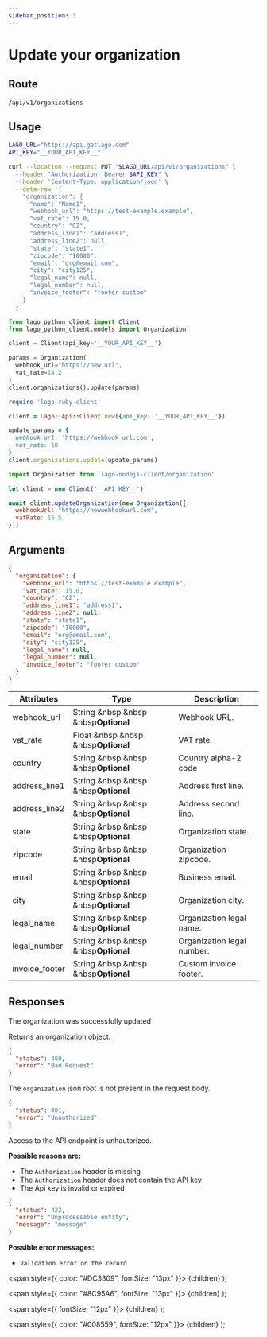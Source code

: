 ```yaml
---
sidebar_position: 3
---
```



# Update your organization

## Route

```curl title="PUT"
/api/v1/organizations
```

## Usage

<Tabs groupId="prog-language">
  <TabItem value="curl" label="Curl" default>

  ```bash
  LAGO_URL="https://api.getlago.com"
  API_KEY="__YOUR_API_KEY__"

  curl --location --request PUT "$LAGO_URL/api/v1/organizations" \
    --header "Authorization: Bearer $API_KEY" \
    --header 'Content-Type: application/json' \
    --data-raw '{
      "organization": {
        "name": "Name1",
        "webhook_url": "https://test-example.example",
        "vat_rate": 15.0,
        "country": "CZ",
        "address_line1": "address1",
        "address_line2": null,
        "state": "state1",
        "zipcode": "10000",
        "email": "org@email.com",
        "city": "city125",
        "legal_name": null,
        "legal_number": null,
        "invoice_footer": "footer custom"
      }
    }'
  ```
  </TabItem>

  <TabItem value="python" label="Python">

  ```python
  from lago_python_client import Client
  from lago_python_client.models import Organization

  client = Client(api_key='__YOUR_API_KEY__')

  params = Organization(
    webhook_url="https://new.url",
    vat_rate=14.2
  )
  client.organizations().update(params)
  ```
  </TabItem>

  <TabItem value="ruby" label="Ruby">

  ```ruby
  require 'lago-ruby-client'

  client = Lago::Api::Client.new({api_key: '__YOUR_API_KEY__'})

  update_params = {
    webhook_url: 'https://webhook_url.com',
    vat_rate: 10
  }
  client.organizations.update(update_params)
  ```
  </TabItem>

  <TabItem value="javascript" label="Node.js">

  ```javascript
  import Organization from 'lago-nodejs-client/organization'

  let client = new Client('__API_KEY__')

  await client.updateOrganization(new Organization({
    webhookUrl: "https://newwebhookurl.com",
    vatRate: 15.5
  }))
  ```
  </TabItem>
</Tabs>

## Arguments

```json
{
  "organization": {
    "webhook_url": "https://test-example.example",
    "vat_rate": 15.0,
    "country": "CZ",
    "address_line1": "address1",
    "address_line2": null,
    "state": "state1",
    "zipcode": "10000",
    "email": "org@email.com",
    "city": "city125",
    "legal_name": null,
    "legal_number": null,
    "invoice_footer": "footer custom"
  }
}
```

| Attributes | Type | Description |
|--|--|--|
| webhook_url | String &nbsp &nbsp &nbsp<Optional>**Optional**</Optional> | Webhook URL. |
| vat_rate | Float &nbsp &nbsp &nbsp<Optional>**Optional**</Optional> | VAT rate. |
| country | String &nbsp &nbsp &nbsp<Optional>**Optional**</Optional> | Country alpha-2 code |
| address_line1 | String &nbsp &nbsp &nbsp<Optional>**Optional**</Optional> | Address first line. |
| address_line2 | String &nbsp &nbsp &nbsp<Optional>**Optional**</Optional> | Address second line. |
| state | String &nbsp &nbsp &nbsp<Optional>**Optional**</Optional> | Organization state. |
| zipcode | String &nbsp &nbsp &nbsp<Optional>**Optional**</Optional> | Organization zipcode. |
| email | String &nbsp &nbsp &nbsp<Optional>**Optional**</Optional> | Business email. |
| city | String &nbsp &nbsp &nbsp<Optional>**Optional**</Optional> | Organization city. |
| legal_name | String &nbsp &nbsp &nbsp<Optional>**Optional**</Optional> | Organization legal name. |
| legal_number | String &nbsp &nbsp &nbsp<Optional>**Optional**</Optional> | Organization legal number. |
| invoice_footer | String &nbsp &nbsp &nbsp<Optional>**Optional**</Optional> | Custom invoice footer. |
## Responses

<Tabs>
  <TabItem value="200" label="HTTP 200" default>
  The organization was successfully updated

  Returns an [organization](./organization-object) object.
  </TabItem>

  <TabItem value="400" label="HTTP 400">

  ```json
  {
    "status": 400,
    "error": "Bad Request"
  }
  ```

  The `organization` json root is not present in the request body.
  </TabItem>

  <TabItem value="401" label="HTTP 401">

  ```json
  {
    "status": 401,
    "error": "Unauthorized"
  }
  ```

  Access to the API endpoint is unhautorized.

  **Possible reasons are:**
  * The `Authorization` header is missing
  * The `Authorization` header does not contain the API key
  * The Api key is invalid or expired


  </TabItem>


  <TabItem value="422" label="HTTP 422">

  ```json
  {
    "status": 422,
    "error": "Unprocessable entity",
    "message": "message"
  }
  ```

  **Possible error messages:**
  * `Validation error on the record`


  </TabItem>
</Tabs>



  <span
    style={{
      color: "#DC3309",
      fontSize: "13px"
    }}>
    {children}
  </span>
);

  <span
    style={{
      color: "#8C95A6",
      fontSize: "13px"
    }}>
    {children}
  </span>
);

  <span
    style={{
      fontSize: "12px"
    }}>
    {children}
  </span>
);

  <span
    style={{
      color: "#008559",
      fontSize: "12px"
    }}>
    {children}
  </span>
);
